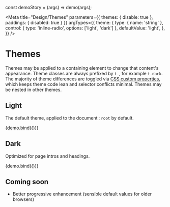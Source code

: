 const demoStory = (args) => demo(args);

<Meta
  title="Design/Themes"
  parameters={{ themes: { disable: true }, paddings: { disabled: true } }}
  argTypes={{
    theme: {
      type: { name: 'string' },
      control: { type: 'inline-radio', options: ['light', 'dark'] },
      defaultValue: 'light',
    },
  }}
/>

# Themes

Themes may be applied to a containing element to change that content's appearance. Theme classes are always prefixed by `t-`, for example `t-dark`. The majority of theme differences are toggled via [CSS custom properties](https://developer.mozilla.org/en-US/docs/Web/CSS/Using_CSS_custom_properties), which keeps theme code lean and selector conflicts minimal. Themes may be nested in other themes.

## Light

The default theme, applied to the document `:root` by default.

<Canvas>
  <Story name="Light">{demo.bind({})}</Story>
</Canvas>

## Dark

Optimized for page intros and headings.

<Canvas>
  <Story name="Dark" args={{ theme: 'dark' }}>
    {demo.bind({})}
  </Story>
</Canvas>

## Coming soon

- Better progressive enhancement (sensible default values for older browsers)
